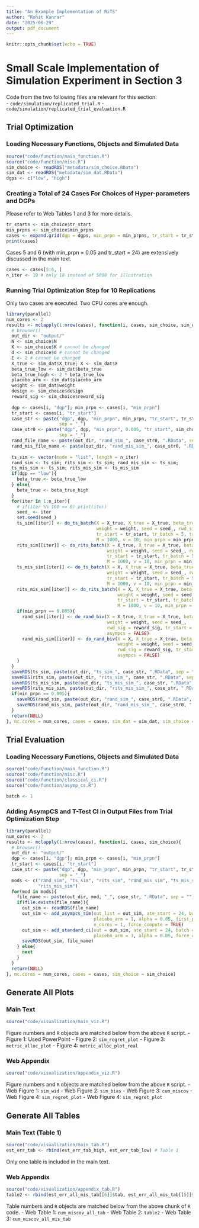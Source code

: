 ```yaml
---
title: "An Example Implementation of RiTS"
author: "Rohit Kanrar"
date: "2025-06-29"
output: pdf_document
---
```


```r
knitr::opts_chunk$set(echo = TRUE)
```
# Small Scale Implementation of Simulation Experiment in Section 3

Code from the two following files are relevant for this section:  
- `code/simulation/replicated_trial.R`
- `code/simulation/replicated_trial_evaluation.R`

## Trial Optimization
### Loading Necessary Functions, Objects and Simulated Data
```r
source("code/function/main_function.R")
source("code/function/misc.R")
sim_choice <- readRDS("metadata/sim_choice.RData")
sim_dat <- readRDS("metadata/sim_dat.RData")
dgps <- c("low", "high")
```

### Creating a Total of 24 Cases For Choices of Hyper-parameters and DGPs

Please refer to Web Tables 1 and 3 for more details.

```r
tr_starts <- sim_choice$tr_start
min_prpns <- sim_choice$min_prpns
cases <- expand.grid(dgp = dgps, min_prpn = min_prpns, tr_start = tr_starts)
print(cases)
```

Cases 5 and 6 (with min_prpn = 0.05 and tr_start = 24) are extensively discussed in the main text.

```r
cases <- cases[5:6, ]
n_iter <- 10 # only 10 instead of 5000 for illustration
```

### Running Trial Optimization Step for 10 Replications

Only two cases are executed. Two CPU cores are enough.

```r
library(parallel)
num_cores <- 2
results <- mclapply(1:nrow(cases), function(i, cases, sim_choice, sim_dat, n_iter){
  # browser()
  out_dir <- "output/"
  N <- sim_choice$N
  K <- sim_choice$K # cannot be changed
  d <- sim_choice$d # cannot be changed
  E <- 2 # cannot be changed
  X_true <- sim_dat$X_true; X <- sim_dat$X
  beta_true_low <- sim_dat$beta_true
  beta_true_high <- 2 * beta_true_low
  placebo_arm <- sim_dat$placebo_arm
  weight <- sim_dat$weight
  design <- sim_choice$design
  reward_sig <- sim_choice$reward_sig
  
  dgp <- cases[i, "dgp"]; min_prpn <- cases[i, "min_prpn"]
  tr_start <- cases[i, "tr_start"]
  case_str <- paste("dgp", dgp, "min_prpn", min_prpn, "tr_start", tr_start, 
                    sep = "_")
  case_str0 <- paste("dgp", dgp, "min_prpn", 0.005, "tr_start", sim_choice$ate_start, 
                    sep = "_")
  rand_file_name <- paste(out_dir, "rand_sim_", case_str0, ".RData", sep = "")
  rand_mis_file_name <- paste(out_dir, "rand_mis_sim_", case_str0, ".RData", sep = "")
  
  ts_sim <- vector(mode = "list", length = n_iter)
  rand_sim <- ts_sim; rits_sim <- ts_sim; rand_mis_sim <- ts_sim; 
  ts_mis_sim <- ts_sim; rits_mis_sim <- ts_mis_sim
  if(dgp == "low"){
    beta_true <- beta_true_low
  } else{
    beta_true <- beta_true_high
  }
  for(iter in 1:n_iter){
    # if(iter %% 100 == 0) print(iter)
    seed_ <- iter
    set.seed(seed_)
    ts_sim[[iter]] <- do_ts_batch(X = X_true, X_true = X_true, beta_true = beta_true, 
                                  weight = weight, seed = seed_, rwd_sig = reward_sig,
                                  tr_start = tr_start, tr_batch = 5, tr_lag = 10,
                                  M = 1000, v = 10, min_prpn = min_prpn, asympcs = FALSE)
    rits_sim[[iter]] <- do_rits_batch(X = X_true, X_true = X_true, beta_true = beta_true, 
                                      weight = weight, seed = seed_, rwd_sig = reward_sig,
                                      tr_start = tr_start, tr_batch = 5, tr_lag = 10,
                                      M = 1000, v = 10, min_prpn = min_prpn, asympcs = FALSE)
    ts_mis_sim[[iter]] <- do_ts_batch(X = X, X_true = X_true, beta_true = beta_true, 
                                      weight = weight, seed = seed_, rwd_sig = reward_sig,
                                      tr_start = tr_start, tr_batch = 5, tr_lag = 10,
                                      M = 1000, v = 10, min_prpn = min_prpn, asympcs = FALSE)
    rits_mis_sim[[iter]] <- do_rits_batch(X = X, X_true = X_true, beta_true = beta_true, 
                                          weight = weight, seed = seed_, rwd_sig = reward_sig,
                                          tr_start = tr_start, tr_batch = 5, tr_lag = 10,
                                          M = 1000, v = 10, min_prpn = min_prpn, asympcs = FALSE)
    if(min_prpn == 0.005){
      rand_sim[[iter]] <- do_rand_biv(X = X_true, X_true = X_true, beta_true = beta_true, 
                                      weight = weight, seed = seed_, 
                                      rwd_sig = reward_sig, tr_start = tr_start,
                                      asympcs = FALSE)
      rand_mis_sim[[iter]] <- do_rand_biv(X = X, X_true = X_true, beta_true = beta_true, 
                                          weight = weight, seed = seed_, 
                                          rwd_sig = reward_sig, tr_start = tr_start,
                                          asympcs = FALSE)
    }
  }
  saveRDS(ts_sim, paste(out_dir, "ts_sim_", case_str, ".RData", sep = ""))
  saveRDS(rits_sim, paste(out_dir, "rits_sim_", case_str, ".RData", sep = ""))
  saveRDS(ts_mis_sim, paste(out_dir, "ts_mis_sim_", case_str, ".RData", sep = ""))
  saveRDS(rits_mis_sim, paste(out_dir, "rits_mis_sim_", case_str, ".RData", sep = ""))
  if(min_prpn == 0.005){
    saveRDS(rand_sim, paste(out_dir, "rand_sim_", case_str0, ".RData", sep = ""))
    saveRDS(rand_mis_sim, paste(out_dir, "rand_mis_sim_", case_str0, ".RData", sep = ""))
  }
  return(NULL)
}, mc.cores = num_cores, cases = cases, sim_dat = sim_dat, sim_choice = sim_choice, n_iter = n_iter)
```

## Trial Evaluation
### Loading Necessary Functions, Objects and Simulated Data
```r
source("code/function/main_function.R")
source("code/function/misc.R")
source("code/function/classical_ci.R")
source("code/function/asymp_cs.R")

batch <- 1
```

### Adding AsympCS and T-Test CI in Output Files from Trial Optimization Step 

```r
library(parallel)
num_cores <- 2
results <- mclapply(1:nrow(cases), function(i, cases, sim_choice){
  # browser()
  out_dir <- "output/"
  dgp <- cases[i, "dgp"]; min_prpn <- cases[i, "min_prpn"]
  tr_start <- cases[i, "tr_start"]
  case_str <- paste("dgp", dgp, "min_prpn", min_prpn, "tr_start", tr_start, 
                    sep = "_")
  mods <- c("rand_sim", "ts_sim", "rits_sim", "rand_mis_sim", "ts_mis_sim", 
            "rits_mis_sim")
  for(mod in mods){
    file_name <- paste(out_dir, mod, "_", case_str, ".RData", sep = "")
    if(file.exists(file_name)){
      out_sim <- readRDS(file_name)
      out_sim <- add_asympcs_sim(out_list = out_sim, ate_start = 24, batch = batch, 
                                 placebo_arm = 1, alpha = 0.05, first_peek = 50, 
                                 n_cores = 1, force_compute = TRUE)
      out_sim <- add_standard_ci(out = out_sim, ate_start = 24, batch = batch, 
                                 placebo_arm = 1, alpha = 0.05, force_compute = TRUE)
      saveRDS(out_sim, file_name) 
    } else{
      next
    }
  }
  return(NULL)
}, mc.cores = num_cores, cases = cases, sim_choice = sim_choice)
```


## Generate All Plots

### Main Text
```r
source("code/visualization/main_viz.R")
```
Figure numbers and `R` objects are matched below from the above `R` script.
- Figure 1: Used PowerPoint
- Figure 2: `sim_regret_plot`
- Figure 3: `metric_alloc_plot`
- Figure 4: `metric_alloc_plot_real`

### Web Appendix
```r
source("code/visualization/appendix_viz.R")
```
Figure numbers and `R` objects are matched below from the above `R` script.
- Web Figure 1: `sim_wid`
- Web Figure 2: `sim_bias`
- Web Figure 3: `cum_miscov`
- Web Figure 4: `sim_regret_plot`
- Web Figure 4: `sim_regret_plot`


## Generate All Tables

### Main Text (Table 1)
```r
source("code/visualization/main_tab.R")
est_err_tab <- rbind(est_err_tab_high, est_err_tab_low) # Table 1
```
Only one table is included in the main text.


### Web Appendix
```r
source("code/visualization/appendix_tab.R")
table2 <- rbind(est_err_all_mis_tab[[6]]$tab, est_err_all_mis_tab[[5]]$tab)
```
Table numbers and `R` objects are matched below from the above chunk of `R` code.
- Web Table 1: `cum_miscov_all_tab`
- Web Table 2: `table2`
- Web Table 3: `cum_miscov_all_mis_tab`